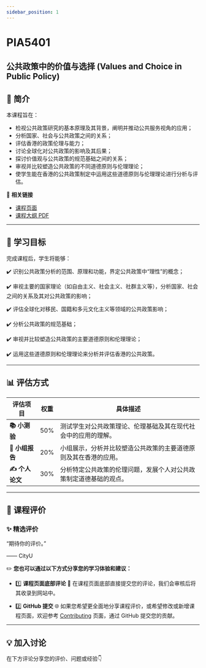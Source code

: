 ```yaml
---
sidebar_position: 1
---
```


# PIA5401
## 公共政策中的价值与选择 (Values and Choice in Public Policy)

## **📘 简介**
本课程旨在：
- 检视公共政策研究的基本原理及其背景，阐明并推动公共服务视角的应用；
- 分析国家、社会与公共政策之间的关系；
- 评估香港的政策伦理与能力；
- 讨论全球化对公共政策的影响及其后果；
- 探讨价值观与公共政策的规范基础之间的关系；
- 审视并比较塑造公共政策的不同道德原则与伦理理论；
- 使学生能在香港的公共政策制定中运用这些道德原则与伦理理论进行分析与评估。

🔗 **相关链接**
- [课程页面](https://www.cityu.edu.hk/catalogue/pg/202425/course/PIA5401.htm)
- [课程大纲 PDF](https://www.cityu.edu.hk/catalogue/pg/202425/course/PIA5401.pdf)

---

## **🎯 学习目标**

完成课程后，学生将能够：

✔️ 识别公共政策分析的范围、原理和功能，界定公共政策中“理性”的概念；

✔️ 审视主要的国家理论（如自由主义、社会主义、社群主义等），分析国家、社会之间的关系及其对公共政策的影响；

✔️ 评估全球化对移民、国籍和多元文化主义等领域的公共政策影响；

✔️ 分析公共政策的规范基础；

✔️ 审视并比较塑造公共政策的主要道德原则和伦理理论；

✔️ 运用这些道德原则和伦理理论来分析并评估香港的公共政策。

---

## **📊 评估方式**

| **评估项目**               | **权重** | **具体描述**                                                                                       |
|---------------------------|---------|---------------------------------------------------------------------------------------------------|
| **📚 小测验**               | 50%     | 测试学生对公共政策理论、伦理基础及其在现代社会中的应用的理解。 |
| **📝 小组报告**             | 20%     | 小组展示，分析并比较塑造公共政策的主要道德原则及其在香港的应用。 |
| **✍️ 个人论文**            | 30%     | 分析特定公共政策的伦理问题，发展个人对公共政策制定道德基础的观点。 |

---

## **💬 课程评价**

### ✨ **精选评价**
<div className={commentStyles.commentBox}>
    <p className={commentStyles.commentText}>
        “期待你的评价。”
    </p>
    <p className={commentStyles.commentAuthor}>—— CityU</p>
</div>

✏️ **您也可以通过以下方式分享您的学习体验和建议：**

- 1️⃣ **课程页面底部评论**
💬 在课程页面底部直接提交您的评论，我们会审核后将其收录到网站中。

- 2️⃣ **GitHub 提交**
🌐 如果您希望更全面地分享课程评价，或希望修改或新增课程页面，欢迎参考 [Contributing](/contributing) 页面，通过 GitHub 提交您的贡献。

---

## **💡 加入讨论**

在下方评论分享您的评价、问题或经验👇
<Utterances />